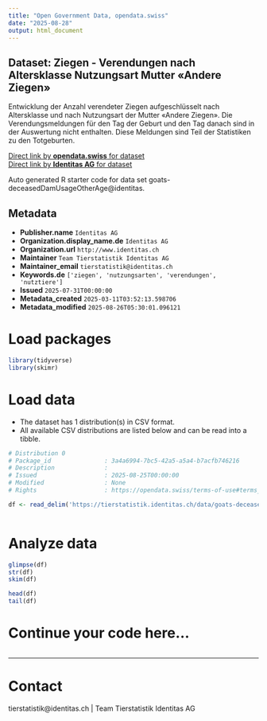 ```yaml
---
title: "Open Government Data, opendata.swiss"
date: "2025-08-28"
output: html_document
---
```


## Dataset: Ziegen - Verendungen nach Altersklasse Nutzungsart Mutter «Andere Ziegen»

Entwicklung der Anzahl verendeter Ziegen aufgeschlüsselt nach Altersklasse und nach Nutzungsart der Mutter «Andere Ziegen». Die Verendungsmeldungen für den Tag der Geburt und den Tag danach sind in der Auswertung nicht enthalten. Diese Meldungen sind Teil der Statistiken zu den Totgeburten.

[Direct link by **opendata.swiss** for dataset](https://opendata.swiss/de/dataset/ziegen-verendungen-nach-altersklasse-nutzungsart-mutter-andere-ziegen)<br>
[Direct link by **Identitas AG** for dataset](https://tierstatistik.identitas.ch/)

Auto generated R starter code for data set goats-deceasedDamUsageOtherAge@identitas.

## Metadata

- **Publisher.name** `Identitas AG`
- **Organization.display_name.de** `Identitas AG`
- **Organization.url** `http://www.identitas.ch`
- **Maintainer** `Team Tierstatistik Identitas AG`
- **Maintainer_email** `tierstatistik@identitas.ch`
- **Keywords.de** `['ziegen', 'nutzungsarten', 'verendungen', 'nutztiere']`
- **Issued** `2025-07-31T00:00:00`
- **Metadata_created** `2025-03-11T03:52:13.598706`
- **Metadata_modified** `2025-08-26T05:30:01.096121`


# Load packages

```r

library(tidyverse)
library(skimr)

```

# Load data

-   The dataset has 1 distribution(s) in CSV format.
-   All available CSV distributions are listed below and can be read into a tibble.

```r

# Distribution 0
# Package_id               : 3a4a6994-7bc5-42a5-a5a4-b7acfb746216
# Description              : 
# Issued                   : 2025-08-25T00:00:00
# Modified                 : None
# Rights                   : https://opendata.swiss/terms-of-use#terms_by

df <- read_delim('https://tierstatistik.identitas.ch/data/goats-deceasedDamUsageOtherAge.csv')



```

# Analyze data

```r

glimpse(df)
str(df)
skim(df)

head(df)
tail(df)

```

# Continue your code here...

```r

```

------------------------------------------------------------------------

# Contact

tierstatistik@identitas.ch | Team Tierstatistik Identitas AG
